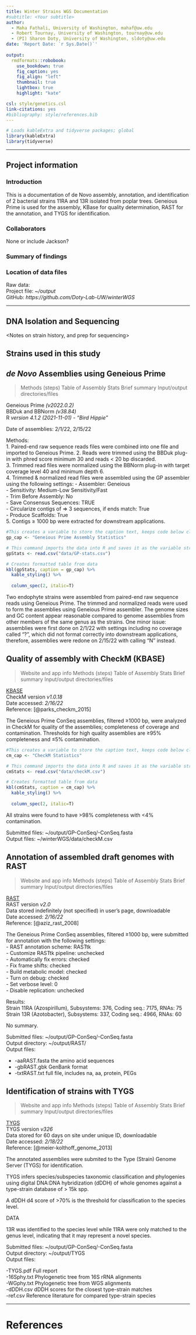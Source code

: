 ```yaml
---
title: Winter Strains WGS Documentation
#subtitle: <Your subtitle> 
author:
  - Maha Fathali, University of Washington, mahaf@uw.edu
  - Robert Tournay, University of Washington, tournay@uw.edu
  - (PI) Sharon Doty, University of Washington, sldoty@uw.edu
date: 'Report Date: `r Sys.Date()`'
  
output: 
  rmdformats::robobook:
    use_bookdown: true
    fig_caption: yes
    fig_align: "left"
    thumbnail: true
    lightbox: true
    highlight: "kate"

csl: style/genetics.csl
link-citations: yes
#bibliography: style/references.bib
---
```


```r
# Loads kableExtra and tidyverse packages; global
library(kableExtra)
library(tidyverse)

```
---

## Project information {#mainTitle}

### Introduction {#shortIntro}

This is a documentation of de Novo assembly, annotation, and identification of 2 bacterial strains 11RA and 13R isolated from poplar trees. Geneious Prime is used for the assembly, KBase for quality determination, RAST for the annotation, and TYGS for identification. 

### Collaborators {#collab}

None or include Jackson?

### Summary of findings {#sumFindings}

<do this last>

### Location of data files {#locFiles}

Raw data: *<file path to raw data>*  
Project file: *~/output*   
GitHub: *https://github.com/Doty-Lab-UW/winterWGS*

---

## DNA Isolation and Sequencing {#prep}

<Notes on strain history, and prep for sequencing>

## Strains used in this study {#strainsUsed}

<table of strains>

## *de Novo* Assemblies using Geneious Prime {#deNovo}

> Methods (steps)
> Table of Assembly Stats
> Brief summary
> Input/output directories/files
 
Geneious Prime *(v2022.0.2)*  
BBDuk and BBNorm *(v38.84)*  
R *version 4.1.2 (2021-11-01) - "Bird Hippie"*  

Date of assemblies:        2/1/22, 2/15/22

Methods:  
1. Paired-end raw sequence reads files were combined into one file and imported to Geneious Prime.
2. Reads were trimmed using the BBDuk plug-in with phred score minimum 30 and reads < 20 bp discarded.   
3. Trimmed read files were normalized using the BBNorm plug-in with target coverage level 40 and minimum depth 6.  
4. Trimmed & normalized read files were assembled using the GP assembler using the following settings:
- Assembler: Geneious  
- Sensitivity: Medium-Low Sensitivity/Fast  
- Trim Before Assembly: No  
- Save Consensus Sequences: TRUE  
- Circularize contigs of => 3 sequences, if ends match: True  
- Produce Scaffolds: True   
5. Contigs ≥ 1000 bp were extracted for downstream applications.


```r

#This creates a variable to store the caption text, keeps code below cleaner
gp_cap <- "Geneious Prime Assembly Statistics"

# This command imports the data into R and saves it as the variable strains
gpStats <- read.csv("data/GP-stats.csv")

# Creates formatted table from data 
kbl(gpStats, caption = gp_cap) %>%
  kable_styling() %>%
  
  column_spec(2, italic=T)
```  

Two endophyte strains were assembled from paired-end raw sequence reads using Geneious Prime. The trimmed and normalized reads were used to form the assemblies using Geneious Prime assembler. The genome sizes and GC content appear reasonable compared to genome assemblies from other members of the same genus as the strains. One minor issue: assemblies were first done on 2/1/22 with settings including no coverage called "?", which did not format correctly into downstream applications, therefore, assemblies were redone on 2/15/22 with calling "N" instead.

## Quality of assembly with CheckM (KBASE) {#chkM}

> Website and app info
> Methods (steps)
> Table of Assembly Stats
> Brief summary
> Input/output directories/files

[KBASE](https://www.kbase.us/)  
CheckM version                        *v1.0.18*  
Date accessed:                        *2/16/22*  
Reference: [@parks_checkm_2015]   

The Geneious Prime ConSeq assemblies, filtered ≥1000 bp, were analyzed in CheckM for quality of the assemblies; completeness of coverage and contamination. Thresholds for high quality assemblies are ≥95% completeness and ≤5% contamination.

```r
#This creates a variable to store the caption text, keeps code below cleaner
cm_cap <- "CheckM Statistics"

# This command imports the data into R and saves it as the variable strains
cmStats <- read.csv("data/checkM.csv")

# Creates formatted table from data 
kbl(cmStats, caption = cm_cap) %>%
  kable_styling() %>%
  
  column_spec(2, italic=T)
```
All strains were found to have >98% completeness with <4% contamination.

Submitted files: ~/output/GP-ConSeq/<strain>-ConSeq.fasta  
Output files: ~/winterWGS/data/checkM.csv

## Annotation of assembled draft genomes with RAST {#RAST}

> Website and app info
> Methods (steps)
> Table of Assembly Stats
> Brief summary
> Input/output directories/files

[RAST](https://rast.nmpdr.org/rast.cgi)  
RAST version                          *v2.0*  
Data stored indefinitely (not specified) in user's page, downloadable  
Date accessed:                        *2/16/22*  
Reference: [@aziz_rast_2008]  
  
The Geneious Prime ConSeq assemblies, filtered ≥1000 bp, were submitted for annotation with the following settings:   
- RAST annotation scheme: RASTtk  
- Customize RASTtk pipeline: unchecked  
- Automatically fix errors: checked  
- Fix frame shifts: checked  
- Build metabolic model: checked  
- Turn on debug: checked  
- Set verbose level: 0  
- Disable replication: unchecked    
    
Results:  
Strain 11RA (Azospirillum), Subsystems: 376, Coding seq.: 7175, RNAs: 75  
Strain 13R (Azotobacter), Subsystems: 337, Coding seq.: 4966, RNAs: 60  
 
No summary.  

Submitted files: ~/output/GP-ConSeq/<strain>-ConSeq.fasta  
Output directory: ~/output/RAST/  
Output files:  

- <strain>-aaRAST.fasta the amino acid sequences
- <strain>-gbRAST.gbk GenBank format
- <strain>-txtRAST.txt full file, includes na, aa, protein, PEGs
  
## Identification of strains with TYGS {#TYGS}

> Website and app info
> Methods (steps)
> Table of Assembly Stats
> Brief summary
> Input/output directories/files

[TYGS](https://tygs.dsmz.de/)\
TYGS version                          *v326*  
Data stored for 60 days on site under unique ID, downloadable\
Date accessed:                        *2/18/22*  
Reference: [@meier-kolthoff_genome_2013]  

The annotated assemblies were submited to the Type (Strain) Genome Server (TYGS) for identification.

TYGS infers species/subspecies taxonomic classification and phylogenies using digital DNA:DNA hybridization (dDDH) of whole genomes against a type-strain database of > 15k spp.

A dDDH d4 score of >70% is the threshold for classification to the species level.  
  
DATA

13R was identified to the species level while 11RA were only matched to the genus level, indicating that it may represent a novel species.  

Submitted files: ~/output/GP-ConSeq/<strain>-ConSeq.fasta  
Output directory: ~/output/TYGS  
Output files:  

<strain>-TYGS.pdf Full report  
<strain>-16Sphy.txt Phylogenetic tree from 16S rRNA alignments  
<strain>-WGphy.txt Phylogenetic tree from WGS alignments    
<strain>-dDDH.csv dDDH scores for the closest type-strain matches  
<strain>-ref.csv Reference literature for compared type-strain species  

---

# References {#refs}